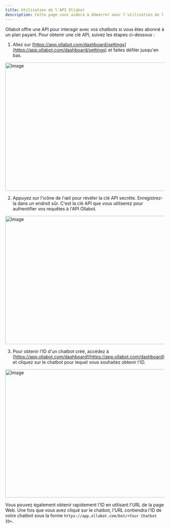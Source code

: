 ```yaml
---
title: Utilisation de l'API Ollabot
description: Cette page vous aidera à démarrer avec l'utilisation de l'API d'Ollabot.
---
```


Ollabot offre une API pour interagir avec vos chatbots si vous êtes abonné à un plan payant. Pour obtenir une clé API, suivez les étapes ci-dessous :

1. Allez sur [https://app.ollabot.com/dashboard/settings](https://app.ollabot.com/dashboard/settings) et faites défiler jusqu'en bas.

<Image
  src="/images/docs/api_key.png"
  width="718"
  height="404"
  alt="Image"
/>

2. Appuyez sur l'icône de l'œil pour révéler la clé API secrète. Enregistrez-la dans un endroit sûr. C'est la clé API que vous utiliserez pour authentifier vos requêtes à l'API Ollabot.

<Image
  src="/images/docs/api_eye_icon.png"
  width="718"
  height="404"
  alt="Image"
/>

3. Pour obtenir l'ID d'un chatbot créé, accédez à [https://app.ollabot.com/dashboard](https://app.ollabot.com/dashboard) et cliquez sur le chatbot pour lequel vous souhaitez obtenir l'ID.

<Image
  src="/images/docs/bot_id.png"
  width="718"
  height="404"
  alt="Image"
/>

Vous pouvez également obtenir rapidement l'ID en utilisant l'URL de la page Web. Une fois que vous avez cliqué sur le chatbot, l'URL contiendra l'ID de votre chatbot sous la forme `https://app.ollabot.com/bot/<Your Chatbot ID>`.